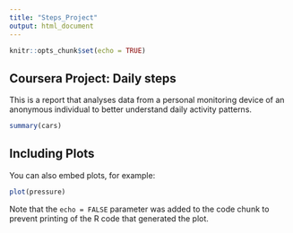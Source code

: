 ```yaml
---
title: "Steps_Project"
output: html_document
---
```


```r
knitr::opts_chunk$set(echo = TRUE)
```

## Coursera Project: Daily steps

This is a report that analyses data from a personal monitoring device of an anonymous individual to better understand daily activity patterns. 

```r
summary(cars)
```

## Including Plots

You can also embed plots, for example:

```r
plot(pressure)
```

Note that the `echo = FALSE` parameter was added to the code chunk to prevent printing of the R code that generated the plot.
